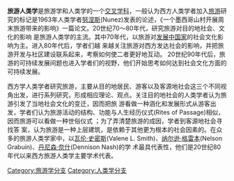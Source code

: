 {{unreferenced|time=2013-04-11T11:55:28+00:00}}

'''旅游人类学'''是旅游学和人类学的一个[[交叉学科|交叉学科]]，一般认为西方人类学者加入[[旅游|旅游]]研究的标记是1963年人类学者[[努涅斯|努涅斯]](Nunez)发表的论述，《一个墨西哥山村开展周末旅游带来的影响》一篇论文。20世纪70～80年代，研究旅游对目的地社会、文化的影响
是旅游人类学的主流。其中70年代，以旅游对[[发展中国家|发展中国家]]的社会文化影响为主。进入80年代后，学者们越
来越关注旅游对西方发达社会的影响，并把旅游开发与社区建设联系起来，考察如何使二者更好地互动。
20世纪90年代后，旅游的可持续发展间题也进入学者们的视野，他们开始思考如何达到社会文化方面的可持续发展。

西方学人类学者研究旅游，主要从目的地居民、游客以及客源地社会这三个不同视角出发，进行系列研究，形成相应理论、观点。关注目的地社会的人类学者认为旅游引发了当地社会文化的变迁，因而把旅
游看做一种涵化和发展形式从游客出发，学者们认为旅游活动的结构、功能与人生经历仪式(Rites of 
Passage)相似，因而旅游可以看做一种世俗仪式 ；为了弄清楚旅游的成因，学者到客源地社会寻找答
案，认为旅游是一种上层建筑，是依赖于其他更为根本的社会因素的。在众多的旅游人类学家中，以[[瓦伦·史密斯|瓦伦·史密斯]](Valene L. Smith)、[[纳尔逊·格雷本|纳尔逊·格雷本]](Nelson Grabuin)、[[丹尼森·奈什|丹尼森·奈什]](Dennison Nash)的学
术最具代表性，他们是20世纪80年代以来西方旅游人类学主要学术代表。

[[Category:旅游学分支|Category:旅游学分支]]
[[Category:人类学分支|Category:人类学分支]]